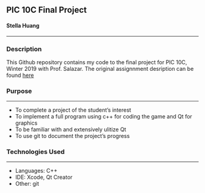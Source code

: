 



## PIC 10C Final Project
#### Stella Huang

***
     
### Description
This Github repository contains my code to the final project for PIC 10C, Winter 2019 with Prof. Salazar. The original assignnment desription can be found [here](https://www.pic.ucla.edu/~rsalazar/pic10c/syllabus/#fn2)



  
### Purpose
***
* To complete a project of the student's interest
* To implement a full program using c++ for coding the game and Qt for graphics
* To be familiar with and extensively ulitize Qt
* To use git to document the project's progress


### Technologies Used
***
* Languages: C++
* IDE: Xcode, Qt Creator
* Other: git







